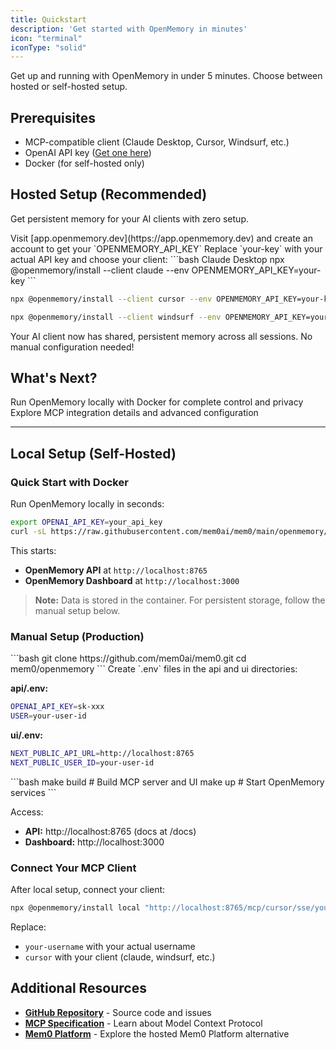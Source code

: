 ```yaml
---
title: Quickstart
description: 'Get started with OpenMemory in minutes'
icon: "terminal"
iconType: "solid"
---
```


Get up and running with OpenMemory in under 5 minutes. Choose between hosted or self-hosted setup.

## Prerequisites

- MCP-compatible client (Claude Desktop, Cursor, Windsurf, etc.)
- OpenAI API key ([Get one here](https://platform.openai.com/api-keys))
- Docker (for self-hosted only)

## Hosted Setup (Recommended)

Get persistent memory for your AI clients with zero setup.

<Steps>
<Step title="Sign up for hosted OpenMemory">
Visit [app.openmemory.dev](https://app.openmemory.dev) and create an account to get your `OPENMEMORY_API_KEY`
</Step>

<Step title="Install OpenMemory for your client">
Replace `your-key` with your actual API key and choose your client:

<CodeGroup>
```bash Claude Desktop
npx @openmemory/install --client claude --env OPENMEMORY_API_KEY=your-key
```

```bash Cursor
npx @openmemory/install --client cursor --env OPENMEMORY_API_KEY=your-key
```

```bash Windsurf
npx @openmemory/install --client windsurf --env OPENMEMORY_API_KEY=your-key
```
</CodeGroup>
</Step>

<Step title="Start using persistent memory">
Your AI client now has shared, persistent memory across all sessions. No manual configuration needed!
</Step>
</Steps>

## What's Next?

<CardGroup cols={2}>
<Card title="Local Self-Hosted Setup" icon="server" href="#local-setup-self-hosted">
Run OpenMemory locally with Docker for complete control and privacy
</Card>

<Card title="API Reference" icon="code" href="/openmemory/integrations">
Explore MCP integration details and advanced configuration
</Card>
</CardGroup>

---

## Local Setup (Self-Hosted)

### Quick Start with Docker

Run OpenMemory locally in seconds:

```bash
export OPENAI_API_KEY=your_api_key
curl -sL https://raw.githubusercontent.com/mem0ai/mem0/main/openmemory/run.sh | bash
```

This starts:
- **OpenMemory API** at `http://localhost:8765`
- **OpenMemory Dashboard** at `http://localhost:3000`

> **Note:** Data is stored in the container. For persistent storage, follow the manual setup below.

### Manual Setup (Production)

<Steps>
<Step title="Clone the repository">
```bash
git clone https://github.com/mem0ai/mem0.git
cd mem0/openmemory
```
</Step>

<Step title="Configure environment variables">
Create `.env` files in the api and ui directories:

**api/.env:**
```bash
OPENAI_API_KEY=sk-xxx
USER=your-user-id
```

**ui/.env:**
```bash
NEXT_PUBLIC_API_URL=http://localhost:8765
NEXT_PUBLIC_USER_ID=your-user-id
```
</Step>

<Step title="Build and start">
```bash
make build  # Build MCP server and UI
make up     # Start OpenMemory services
```

Access:
- **API:** http://localhost:8765 (docs at /docs)
- **Dashboard:** http://localhost:3000
</Step>
</Steps>

### Connect Your MCP Client

After local setup, connect your client:

```bash
npx @openmemory/install local "http://localhost:8765/mcp/cursor/sse/your-username" --client cursor
```

Replace:
- `your-username` with your actual username
- `cursor` with your client (claude, windsurf, etc.)

## Additional Resources

- **[GitHub Repository](https://github.com/mem0ai/mem0/tree/main/openmemory)** - Source code and issues
- **[MCP Specification](https://spec.modelcontextprotocol.io/)** - Learn about Model Context Protocol
- **[Mem0 Platform](/platform/quickstart)** - Explore the hosted Mem0 Platform alternative
